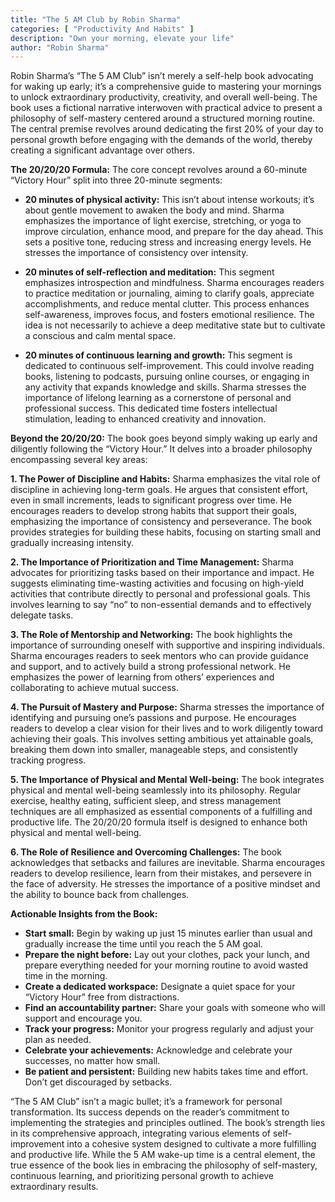 ```yaml
---
title: "The 5 AM Club by Robin Sharma"
categories: [ "Productivity And Habits" ]
description: "Own your morning, elevate your life"
author: "Robin Sharma"
---
```

Robin Sharma's "The 5 AM Club" isn't merely a self-help book advocating for waking up early; it's a comprehensive guide to mastering your mornings to unlock extraordinary productivity, creativity, and overall well-being.  The book uses a fictional narrative interwoven with practical advice to present a philosophy of self-mastery centered around a structured morning routine.  The central premise revolves around dedicating the first 20% of your day to personal growth before engaging with the demands of the world, thereby creating a significant advantage over others.

**The 20/20/20 Formula:**  The core concept revolves around a 60-minute "Victory Hour" split into three 20-minute segments:

* **20 minutes of physical activity:** This isn't about intense workouts; it's about gentle movement to awaken the body and mind.  Sharma emphasizes the importance of light exercise, stretching, or yoga to improve circulation, enhance mood, and prepare for the day ahead. This sets a positive tone, reducing stress and increasing energy levels.  He stresses the importance of consistency over intensity.

* **20 minutes of self-reflection and meditation:** This segment emphasizes introspection and mindfulness.  Sharma encourages readers to practice meditation or journaling, aiming to clarify goals, appreciate accomplishments, and reduce mental clutter.  This process enhances self-awareness, improves focus, and fosters emotional resilience. The idea is not necessarily to achieve a deep meditative state but to cultivate a conscious and calm mental space.

* **20 minutes of continuous learning and growth:** This segment is dedicated to continuous self-improvement.  This could involve reading books, listening to podcasts, pursuing online courses, or engaging in any activity that expands knowledge and skills.  Sharma stresses the importance of lifelong learning as a cornerstone of personal and professional success.  This dedicated time fosters intellectual stimulation, leading to enhanced creativity and innovation.

**Beyond the 20/20/20:** The book goes beyond simply waking up early and diligently following the "Victory Hour." It delves into a broader philosophy encompassing several key areas:

**1. The Power of Discipline and Habits:**  Sharma emphasizes the vital role of discipline in achieving long-term goals.  He argues that consistent effort, even in small increments, leads to significant progress over time.  He encourages readers to develop strong habits that support their goals, emphasizing the importance of consistency and perseverance. The book provides strategies for building these habits, focusing on starting small and gradually increasing intensity.

**2. The Importance of Prioritization and Time Management:**  Sharma advocates for prioritizing tasks based on their importance and impact. He suggests eliminating time-wasting activities and focusing on high-yield activities that contribute directly to personal and professional goals. This involves learning to say "no" to non-essential demands and to effectively delegate tasks.

**3. The Role of Mentorship and Networking:**  The book highlights the importance of surrounding oneself with supportive and inspiring individuals. Sharma encourages readers to seek mentors who can provide guidance and support, and to actively build a strong professional network.  He emphasizes the power of learning from others' experiences and collaborating to achieve mutual success.

**4. The Pursuit of Mastery and Purpose:**  Sharma stresses the importance of identifying and pursuing one's passions and purpose.  He encourages readers to develop a clear vision for their lives and to work diligently toward achieving their goals. This involves setting ambitious yet attainable goals, breaking them down into smaller, manageable steps, and consistently tracking progress.

**5. The Importance of Physical and Mental Well-being:** The book integrates physical and mental well-being seamlessly into its philosophy.  Regular exercise, healthy eating, sufficient sleep, and stress management techniques are all emphasized as essential components of a fulfilling and productive life. The 20/20/20 formula itself is designed to enhance both physical and mental well-being.

**6. The Role of Resilience and Overcoming Challenges:** The book acknowledges that setbacks and failures are inevitable.  Sharma encourages readers to develop resilience, learn from their mistakes, and persevere in the face of adversity.  He stresses the importance of a positive mindset and the ability to bounce back from challenges.


**Actionable Insights from the Book:**

* **Start small:** Begin by waking up just 15 minutes earlier than usual and gradually increase the time until you reach the 5 AM goal.
* **Prepare the night before:** Lay out your clothes, pack your lunch, and prepare everything needed for your morning routine to avoid wasted time in the morning.
* **Create a dedicated workspace:** Designate a quiet space for your "Victory Hour" free from distractions.
* **Find an accountability partner:** Share your goals with someone who will support and encourage you.
* **Track your progress:** Monitor your progress regularly and adjust your plan as needed.
* **Celebrate your achievements:** Acknowledge and celebrate your successes, no matter how small.
* **Be patient and persistent:** Building new habits takes time and effort.  Don't get discouraged by setbacks.

"The 5 AM Club" isn't a magic bullet; it's a framework for personal transformation. Its success depends on the reader's commitment to implementing the strategies and principles outlined.  The book's strength lies in its comprehensive approach, integrating various elements of self-improvement into a cohesive system designed to cultivate a more fulfilling and productive life.  While the 5 AM wake-up time is a central element, the true essence of the book lies in embracing the philosophy of self-mastery, continuous learning, and prioritizing personal growth to achieve extraordinary results.

